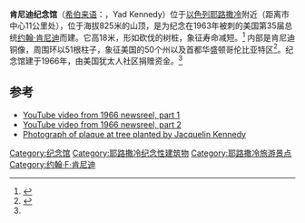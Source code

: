 {{infobox monument
|monument_name = 肯尼迪纪念馆
|native_name   = Yad Kennedy
|image         = Yad Kennedy May 2009.JPG
|location      = [[Mateh_Yehuda_Regional_Council|Mateh Yehuda Region]] near Jerusalem
|designer      = Architect [[David_Resnick|David Resnick]] with sculptor [[Dov_Feigin|Dov Feigin]]
|material      = 混凝土和玻璃
|height        = {{convert|60|ft|m|abbr=on}}
|begin         = 1965
|complete      = 1966
|open          = 1966年7月4日
|dedicated_to  = [[约翰·肯尼迪|约翰·肯尼迪]]
|map_image     = Israel
|map_size      = 100
|coordinates   = 
| latd  = 31 |latm  = 44 |lats  = 56.69 |latNS  = N
| longd = 35 |longm = 8 |longs = 4.98 |longEW = E
}}
'''肯尼迪纪念馆'''（[[希伯来语|希伯来语]]：{{Hebrew|יד קנדי}}，Yad Kennedy）位于[[以色列|以色列]][[耶路撒冷|耶路撒冷]]附近（距离市中心11公里处），位于海拔825米的山顶，是为纪念在1963年被刺的美国第35届总统[[约翰·肯尼迪|约翰·肯尼迪]]而建。它高18米，形如砍伐的树桩，象征寿命减短。<ref name="nyt">{{cite web |url=http://jfk.hood.edu/Collection/White%20Materials/White%20Assassination%20Clippings%20Folders/Miscellaneous%20Folders/Miscellaneous%20III/Misc%20III%20126.pdf |last=Feron |first=James |title=Warren dedicates Kennedy Memorial in Israel |work=[[The_New_York_Times|The New York Times]] |date=5 July 1966 |accessdate=8 September 2012 |archive-date=2016-03-04 |archive-url=https://web.archive.org/web/20160304083341/http://jfk.hood.edu/Collection/White%20Materials/White%20Assassination%20Clippings%20Folders/Miscellaneous%20Folders/Miscellaneous%20III/Misc%20III%20126.pdf |dead-url=no }}</ref> 内部是肯尼迪铜像，周围环以51根柱子，象征美国的50个州以及首都华盛顿哥伦比亚特区<ref name="chronicle">{{cite web |url=http://pjn.library.cmu.edu/books/CALL1/CHR_1966_005_018_07011966/vol0/part0/copy0/ocr/txt/0005.txt |title=July 4 Rites Open Kennedy Shrine |work=The Jewish Chronicle |date=1 July 1966 |accessdate=3 September 2012 |deadurl=yes |archiveurl=https://web.archive.org/web/20131105223217/http://pjn.library.cmu.edu/books/CALL1/CHR_1966_005_018_07011966/vol0/part0/copy0/ocr/txt/0005.txt |archivedate=2013年11月5日 }}</ref>。纪念馆建于1966年，由美国犹太人社区捐赠资金。<ref name="nyt"/>

==参考==
{{reflist|colwidth=30em}}
{{Reflist|group=lower-alpha}}
*[http://www.youtube.com/watch?v=A-Mdtq7nNqA YouTube video from 1966 newsreel, part 1] {{Wayback|url=http://www.youtube.com/watch?v=A-Mdtq7nNqA |date=20190325232717 }}
*[http://www.youtube.com/watch?v=INfpnzYHPKI YouTube video from 1966 newsreel, part 2] {{Wayback|url=http://www.youtube.com/watch?v=INfpnzYHPKI |date=20160615012329 }}
*[https://secure.flickr.com/photos/hezi/7817653934/ Photograph of plaque at tree planted by Jacquelin Kennedy]
{{coord|31|44|56.69|N|35|8|4.98|E|display=title}}

[[Category:纪念馆|Category:纪念馆]]
[[Category:耶路撒冷纪念性建筑物|Category:耶路撒冷纪念性建筑物]]
[[Category:耶路撒冷旅游景点|Category:耶路撒冷旅游景点]]
[[Category:约翰·F·肯尼迪|Category:约翰·F·肯尼迪]]